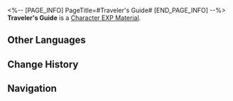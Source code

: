 <%-- [PAGE_INFO]
PageTitle=#Traveler's Guide#
[END_PAGE_INFO] --%>
{{Item Infobox
|id          = 213
|image       = Item Traveler's Guide.png{{subst:void|<!--$UPLOAD:<<SpriteOutput/ItemFigures/213.png>-<Item Traveler's Guide.png>-<Item Icons>>-->}}
|type        = Character EXP Material
|invCategory = Upgrade Materials
|rarity      = 4
|effect      = 
|description = Experience material for characters. Provides 20,000 Character EXP.
|source1     = [[Calyx (Golden): Bud of Memories (Outlying Snow Plains)]]
|source2     = [[Calyx (Golden): Bud of Memories (Cloudford)]]
|source3     = [[Calyx (Golden): Bud of Memories (Dream's Edge)]]
|source4     = [[Forgotten Hall]]
}}
{{Description|Required reading for world exploration. Press the "Read" button to tune in to an attractive voice in a language you understand, telling you about the legendary encounters of renowned adventurers across different worlds as well as the precious wisdom and knowledge that they have gathered.<br /><br />''"All-new series of the Traveler's Guide, ''The Chef's Manual to Galactic Cuisine'', is now available for purchase."''<br />''"For submissions, please connect to synesthesia beacon ERD-23θ to contact an Intelligentsia Guild representative. Method of payment can be arranged to your convenience."''}}
'''Traveler's Guide''' is a [[Character EXP Material]].

==Other Languages==
{{Other Languages
|en   = Traveler's Guide
|zhs  = 漫游指南
|zht  = 漫遊指南
|ja   = 漫遊指南
|ko   = 여행 가이드
|es   = Guía del espíritu viajero
|fr   = Guide du voyageur
|ru   = Путеводитель путешественника
|th   = คู่มือการเดินทาง
|vi   = Hướng Dẫn Dạo Chơi
|de   = Reiseführer
|id   = Traveler's Guide
|pt   = Guia do Viajante
}}

==Change History==
{{Change History|1.0}}

==Navigation==
{{Upgrade Material Navbox}}